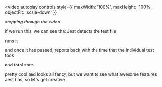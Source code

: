 

<Invert>

<video
  autoplay
  controls
  style={{ maxWidth: '100%', maxHeight: '100%', objectFit: 'scale-down' }}
>
  <source src={jestExampleRun} type="video/webm" />
</video>

</Invert>

<Notes>

_stepping through the video_

if we run this, we can see that Jest detects the test file

runs it

and once it has passed, reports back with the time that the individual test took

and total stats

pretty cool and looks all fancy, but we want to see what awesome features Jest has, so let's get creative

</Notes>
